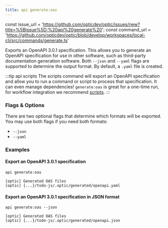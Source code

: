 ```yaml
---
title: api generate:oas
---
```


const issue_url = 'https://github.com/opticdev/optic/issues/new?title=%5Bissue%5D:%20api%20generate%20';
const command_url = 'https://github.com/opticdev/optic/blob/develop/workspaces/local-cli/src/commands/generate.ts'

Exports an OpenAPI 3.0.1 specification. This allows you to generate an OpenAPI specification for use in other software, such as third-party documentation generation software. Both `--json` and `--yaml` flags are supported to determine the output format. By default, a `.yaml` file is created.

:::tip api scripts
The scripts command will export an OpenAPI specification and allow you to run a command or script to process that specification. It can even manage dependencies! `generate:oas` is great for a one-time run, for workflow integration we recommend [scripts](/reference/optic-cli/commands/generate).
:::

### Flags & Options

There are two optional flags that determine which formats will be exported. You may use both flags if you need both formats:

- `--json`
- `--yaml`

### Examples

#### Export an OpenAPI 3.0.1 specification

```
api generate:oas
```

```
[optic] Generated OAS files
[optic] {...}/todo-js/.optic/generated/openapi.yaml
```

#### Export an OpenAPI 3.0.1 specification in JSON format

```
api generate:oas --json
```

```
[optic] Generated OAS files
[optic] {...}/todo-js/.optic/generated/openapi.json
```

<IssuesAndContributing issue_url={issue_url} command_url={command_url} />